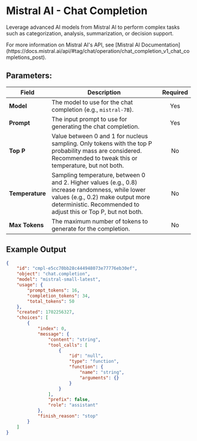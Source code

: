 
# Mistral AI - Chat Completion

Leverage advanced AI models from Mistral AI to perform complex tasks such as categorization, analysis, summarization, or decision support.

<Callout type="info">
	For more information on Mistral AI's API, see [Mistral AI
	Documentation](https://docs.mistral.ai/api/#tag/chat/operation/chat_completion_v1_chat_completions_post).
</Callout>

## Parameters:

| Field           | Description                                                                                                                                                                                             | Required |
| --------------- | ------------------------------------------------------------------------------------------------------------------------------------------------------------------------------------------------------- | :------: |
| **Model**       | The model to use for the chat completion (e.g., `mistral-7B`).                                                                                                                                          |   Yes    |
| **Prompt**      | The input prompt to use for generating the chat completion.                                                                                                                                             |   Yes    |
| **Top P**       | Value between 0 and 1 for nucleus sampling. Only tokens with the top P probability mass are considered. Recommended to tweak this or temperature, but not both.                                         |    No    |
| **Temperature** | Sampling temperature, between 0 and 2. Higher values (e.g., 0.8) increase randomness, while lower values (e.g., 0.2) make output more deterministic. Recommended to adjust this or Top P, but not both. |    No    |
| **Max Tokens**  | The maximum number of tokens to generate for the completion.                                                                                                                                            |    No    |

## Example Output

```json
{
	"id": "cmpl-e5cc70bb28c444948073e77776eb30ef",
	"object": "chat.completion",
	"model": "mistral-small-latest",
	"usage": {
		"prompt_tokens": 16,
		"completion_tokens": 34,
		"total_tokens": 50
	},
	"created": 1702256327,
	"choices": [
		{
			"index": 0,
			"message": {
				"content": "string",
				"tool_calls": [
					{
						"id": "null",
						"type": "function",
						"function": {
							"name": "string",
							"arguments": {}
						}
					}
				],
				"prefix": false,
				"role": "assistant"
			},
			"finish_reason": "stop"
		}
	]
}
```
